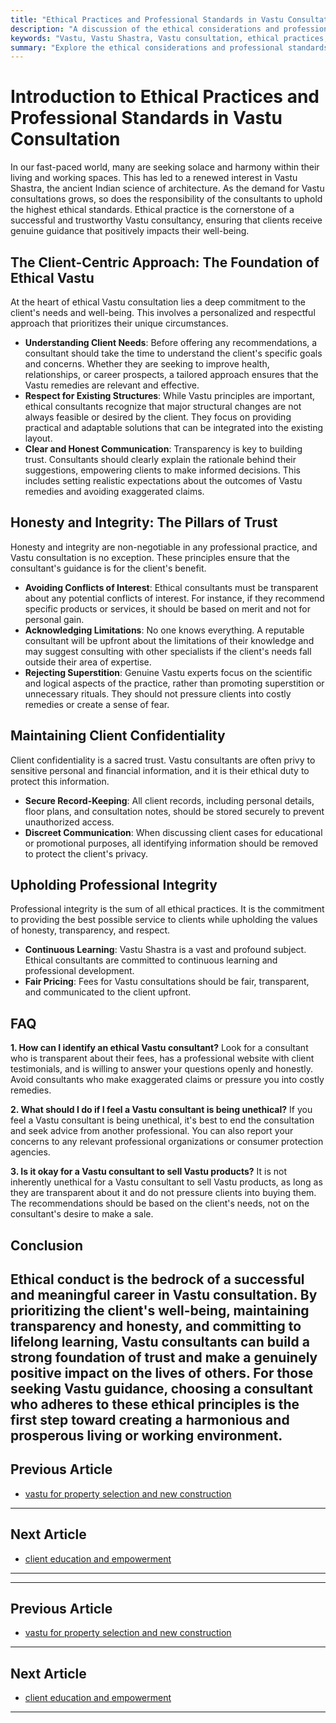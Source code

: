```yaml
---
title: "Ethical Practices and Professional Standards in Vastu Consultation"
description: "A discussion of the ethical considerations and professional standards that every Vastu consultant should uphold, from maintaining client confidentiality to providing evidence-based recommendations."
keywords: "Vastu, Vastu Shastra, Vastu consultation, ethical practices, professional standards, Vastu consultant, client confidentiality, professional integrity"
summary: "Explore the ethical considerations and professional standards that are essential for a successful and trustworthy Vastu consultation practice. This guide covers everything from maintaining client confidentiality to providing evidence-based recommendations and upholding professional integrity in all aspects of Vastu consultancy."
---
```


# Introduction to Ethical Practices and Professional Standards in Vastu Consultation

In our fast-paced world, many are seeking solace and harmony within their living and working spaces. This has led to a renewed interest in Vastu Shastra, the ancient Indian science of architecture. As the demand for Vastu consultations grows, so does the responsibility of the consultants to uphold the highest ethical standards. Ethical practice is the cornerstone of a successful and trustworthy Vastu consultancy, ensuring that clients receive genuine guidance that positively impacts their well-being.

## The Client-Centric Approach: The Foundation of Ethical Vastu

At the heart of ethical Vastu consultation lies a deep commitment to the client's needs and well-being. This involves a personalized and respectful approach that prioritizes their unique circumstances.

-   **Understanding Client Needs**: Before offering any recommendations, a consultant should take the time to understand the client's specific goals and concerns. Whether they are seeking to improve health, relationships, or career prospects, a tailored approach ensures that the Vastu remedies are relevant and effective.
-   **Respect for Existing Structures**: While Vastu principles are important, ethical consultants recognize that major structural changes are not always feasible or desired by the client. They focus on providing practical and adaptable solutions that can be integrated into the existing layout.
-   **Clear and Honest Communication**: Transparency is key to building trust. Consultants should clearly explain the rationale behind their suggestions, empowering clients to make informed decisions. This includes setting realistic expectations about the outcomes of Vastu remedies and avoiding exaggerated claims.

## Honesty and Integrity: The Pillars of Trust

Honesty and integrity are non-negotiable in any professional practice, and Vastu consultation is no exception. These principles ensure that the consultant's guidance is for the client's benefit.

-   **Avoiding Conflicts of Interest**: Ethical consultants must be transparent about any potential conflicts of interest. For instance, if they recommend specific products or services, it should be based on merit and not for personal gain.
-   **Acknowledging Limitations**: No one knows everything. A reputable consultant will be upfront about the limitations of their knowledge and may suggest consulting with other specialists if the client's needs fall outside their area of expertise.
-   **Rejecting Superstition**: Genuine Vastu experts focus on the scientific and logical aspects of the practice, rather than promoting superstition or unnecessary rituals. They should not pressure clients into costly remedies or create a sense of fear.

## Maintaining Client Confidentiality

Client confidentiality is a sacred trust. Vastu consultants are often privy to sensitive personal and financial information, and it is their ethical duty to protect this information.

-   **Secure Record-Keeping**: All client records, including personal details, floor plans, and consultation notes, should be stored securely to prevent unauthorized access.
-   **Discreet Communication**: When discussing client cases for educational or promotional purposes, all identifying information should be removed to protect the client's privacy.

## Upholding Professional Integrity

Professional integrity is the sum of all ethical practices. It is the commitment to providing the best possible service to clients while upholding the values of honesty, transparency, and respect.

-   **Continuous Learning**: Vastu Shastra is a vast and profound subject. Ethical consultants are committed to continuous learning and professional development.
-   **Fair Pricing**: Fees for Vastu consultations should be fair, transparent, and communicated to the client upfront.

## FAQ

**1. How can I identify an ethical Vastu consultant?**
Look for a consultant who is transparent about their fees, has a professional website with client testimonials, and is willing to answer your questions openly and honestly. Avoid consultants who make exaggerated claims or pressure you into costly remedies.

**2. What should I do if I feel a Vastu consultant is being unethical?**
If you feel a Vastu consultant is being unethical, it's best to end the consultation and seek advice from another professional. You can also report your concerns to any relevant professional organizations or consumer protection agencies.

**3. Is it okay for a Vastu consultant to sell Vastu products?**
It is not inherently unethical for a Vastu consultant to sell Vastu products, as long as they are transparent about it and do not pressure clients into buying them. The recommendations should be based on the client's needs, not on the consultant's desire to make a sale.

## Conclusion

Ethical conduct is the bedrock of a successful and meaningful career in Vastu consultation. By prioritizing the client's well-being, maintaining transparency and honesty, and committing to lifelong learning, Vastu consultants can build a strong foundation of trust and make a genuinely positive impact on the lives of others. For those seeking Vastu guidance, choosing a consultant who adheres to these ethical principles is the first step toward creating a harmonious and prosperous living or working environment.
---

## Previous Article
- [vastu for property selection and new construction](181012_vastu_for_property_selection_and_new_construction.mdx)

---

## Next Article
- [client education and empowerment](181014_client_education_and_empowerment.mdx)

---
---

## Previous Article
- [vastu for property selection and new construction](181012_vastu_for_property_selection_and_new_construction.mdx)

---

## Next Article
- [client education and empowerment](181014_client_education_and_empowerment.mdx)

---

